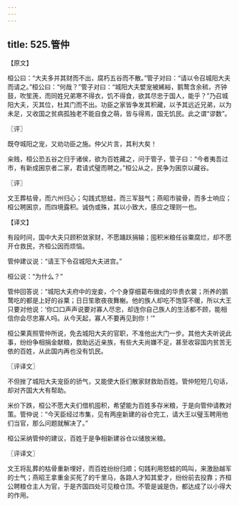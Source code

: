 ```yaml
---
---
---
```

title: 525.管仲
---



【原文】

桓公曰：“大夫多并其财而不出，腐朽五谷而不散。”管子对曰：“请以令召城阳大夫而请之。”桓公曰：“何哉？”管子对曰：“城阳大夫嬖宠被絺綌，鹅鹜含余秫，齐钟鼓，吹笙箎，而同姓兄弟寒不得衣，饥不得食，欲其尽忠于国人，能乎？”乃召城阳大夫，灭其位，杜其门而不出。功臣之家皆争发其积藏，以予其远近兄弟，以为未足，又收国之贫病孤独老不能自食之萌，皆与得焉，国无饥民。此之谓“谬数”。

〖评〗

既夺城阳之宠，又劝功臣之施。仲父片言，其利大矣！

籴贱，桓公恐五谷之归于诸侯，欲为百姓藏之，问于管子，管子曰：“今者夷吾过市，有新成囷京者二家，君请式璧而聘之。”桓公从之，民争为囷京以藏谷。

〖评〗

文王葬枯骨，而六州归心；勾践式怒蛙，而三军鼓气；燕昭市骏骨，而多士响应；桓公聘囷京，而四境露积。诚伪或殊，其以小致大，感应之理则一也。

【译文】

有段时间，国中大夫只顾积敛家财，不愿踊跃捐输；囤积米粮任谷粟腐烂，却不愿开仓救民，齐桓公因而烦恼。

管仲建议说：“请王下令召城阳大夫进宫。”

桓公说：“为什么？”

管仲回答说：“城阳大夫府中的宠妾，个个身穿细葛布做成的华贵衣裳；所养的鹅鹜吃的都是上好的谷粟；日日笙歌夜夜舞榭。他的族人却吃不饱穿不暖，所以大王只要对他说：‘你口口声声说要对寡人尽忠，却连你自己族人的生活都不顾，能相信你会尽忠寡人吗。从今天起，寡人不要再见到你！’”

桓公果真照管仲所说，免去城阳大夫的官职，不准他出大门一步。其他大夫听说此事，纷纷争相捐金献粮，救助远近亲族，有些大夫尚嫌不足，甚至收容国内贫苦无依的百姓，从此国内再也没有饥民。

〖评译文〗

不但挫了城阳大夫宠臣的骄气，又能使大臣们散家财救助百姓。管仲短短几句话，却对齐国大大有帮助。

米价下跌，桓公不愿大夫们借机囤积，希望能为百姓多存米粮，于是向管仲请教对策。管仲说：“今天臣经过市集，见有两座新建的谷仓完工，请大王以璧玉聘用他们当官，那么问题就解决了。”

桓公采纳管仲的建议，百姓于是争相新建谷仓以储放米粮。

〖评译文〗

文王将乱葬的枯骨重新埋好，而百姓纷纷归顺；句践利用怒蛙的鸣叫，来激励越军的士气；燕昭王拿重金买死了的千里马，各路人才知其爱才，纷纷前去投靠；齐桓公聘粮仓主人为官，于是齐国四处可见粮仓顶。不管是诚是伪，都达成了以小得大的作用。